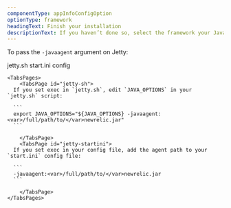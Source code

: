 ```yaml
---
componentType: appInfoConfigOption
optionType: framework 
headingText: Finish your installation
descriptionText: If you haven’t done so, select the framework your Java app is using.
---
```


To pass the `-javaagent` argument on Jetty:

<Tabs>
	<TabsBar>
		<TabsBarItem id="jetty-sh">jetty.sh</TabsBarItem>
		<TabsBarItem id="jetty-startini">start.ini config</TabsBarItem>
	</TabsBar>

	<TabsPages>
		<TabsPage id="jetty-sh">
      If you set exec in `jetty.sh`, edit `JAVA_OPTIONS` in your `jetty.sh` script:

      ```
      export JAVA_OPTIONS="${JAVA_OPTIONS} -javaagent:<var>/full/path/to/</var>newrelic.jar"
      ```

		</TabsPage>
		<TabsPage id="jetty-startini">
      If you set exec in your config file, add the agent path to your `start.ini` config file:

      ```
      -javaagent:<var>/full/path/to/</var>newrelic.jar
      ```      

		</TabsPage>
	</TabsPages>
</Tabs>